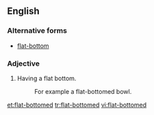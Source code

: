 ==English==

===Alternative forms===
*[[flat-bottom]]

===Adjective===
{{en-adj|pos=[[flat]]-[[bottomed]]}}

# Having a flat bottom.
#: For example a flat-bottomed bowl.

[[et:flat-bottomed]]
[[tr:flat-bottomed]]
[[vi:flat-bottomed]]